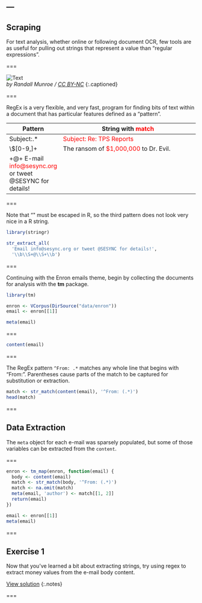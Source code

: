 ---
---

## Scraping

For text analysis, whether online or following document OCR, few tools are as useful for pulling
out strings that represent a value than "regular expressions".

===

![Text](https://imgs.xkcd.com/comics/regular_expressions.png "Wait, forgot to escape a space. Wheeeeee[taptaptap]eeeeee.")  
*by Randall Munroe / [CC BY-NC](http://xkcd.com/license.html)*
{:.captioned}

===

RegEx is a very flexible, and very fast, program for finding bits of text within
a document that has particular features defined as a "pattern".

| Pattern      | String with <span style="color:red;">match</span>                                    |
|--------------+--------------------------------------------------------------------------------------|
| Subject:.\*  | <span style="color:red;">Subject: Re: TPS Reports</span>                             |
| \\$[0-9,]+   | The ransom of <span style="color:red;">$1,000,000</span> to Dr. Evil.                |
| \b\S+@\S+\b  | E-mail <span style="color:red;">info@sesync.org</span> or tweet @SESYNC for details! |

===

Note that "\" must be escaped in R, so the third pattern does not look very
nice in a R string.

```r
library(stringr)

str_extract_all(
  'Email info@sesync.org or tweet @SESYNC for details!',
  '\\b\\S+@\\S+\\b')
```

===

Continuing with the Enron emails theme, begin by collecting the documents for
analysis with the **tm** package.

```r
library(tm)

enron <- VCorpus(DirSource("data/enron"))
email <- enron[[1]]
```

```r
meta(email)
```

===

```r
content(email)
```

===

The RegEx pattern `^From: .*` matches any whole line that begins with "From: ".
Parentheses cause parts of the match to be captured for substitution or
extraction.

```r
match <- str_match(content(email), '^From: (.*)')
head(match)
```

===

## Data Extraction

The `meta` object for each e-mail was sparsely populated, but some of those
variables can be extracted from the `content`.

===

```r
enron <- tm_map(enron, function(email) {
  body <- content(email)
  match <- str_match(body, '^From: (.*)')
  match <- na.omit(match)
  meta(email, 'author') <- match[[1, 2]]
  return(email)
})
```

```r
email <- enron[[1]]
meta(email)
```

===

## Exercise 1

Now that you've learned a bit about extracting strings, try using regex to extract 
money values from the e-mail body content. 

[View solution](#solution-1)
{:.notes}

===
